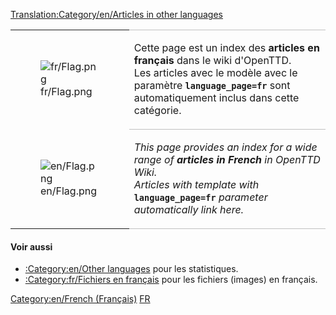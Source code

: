 [[Translation:Category/en/Articles in other languages]]
{| 
|- valign="top"
| [[File:fr/Flag.png]]
| style="border-top:1px solid silver; border-bottom:1px solid silver;" |Cette page est un index des '''articles en français''' dans le wiki d'OpenTTD.<br/>Les articles avec le modèle {{en/s|Other_languages}} avec le paramètre '''<code>language_page=fr </code>''' sont automatiquement inclus dans cette catégorie.
|- valign="top"
| [[File:en/Flag.png]]
| style="border-bottom:1px solid silver;" |''This page provides an index for a wide range of '''articles in French''' in OpenTTD Wiki.<br/>Articles with {{en/s|Other_languages}} template with'' '''<code><nowiki>language_page=fr</nowiki></code>''' ''parameter automatically link here.''
|}



==== Voir aussi====
*[[:Category:en/Other languages]] pour les statistiques.
*[[:Category:fr/Fichiers en français]]  pour les fichiers (images) en français.

[[Category:en/French (Français)]][[Category:en/Articles in other languages|FR]]